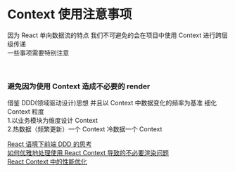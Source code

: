 
<Meta title="规约/React/3.Context" />

# Context 使用注意事项

因为 React 单向数据流的特点 我们不可避免的会在项目中使用 Context 进行跨层级传递  
一些事项需要特别注意

<br />

### 避免因为使用 Context 造成不必要的 render

借鉴 DDD(领域驱动设计)思想 并且以 Context 中数据变化的频率为基准 细化 Context 粒度  
1.以业务模块为维度设计 Context  
2.热数据（频繁更新）一个 Context 冷数据一个 Context

[React 语境下前端 DDD 的思考](https://zhuanlan.zhihu.com/p/421300074)  
[如何优雅地处理使用 React Context 导致的不必要渲染问题](https://www.zhihu.com/question/450047614)  
[React Context 中的性能优化](https://cloud.tencent.com/developer/article/1750874)
